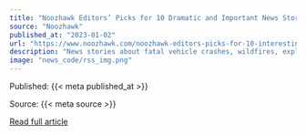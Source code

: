 ```yaml
---
title: "Noozhawk Editors’ Picks for 10 Dramatic and Important News Stories of 2022"
source: "Noozhawk"
published_at: "2023-01-02"
url: "https://www.noozhawk.com/noozhawk-editors-picks-for-10-interesting-and-important-news-stories-of-2022/"
description: "News stories about fatal vehicle crashes, wildfires, explosions, local businesses and a zebra were among the most-read stories for 2022, but Noozhawk’s coverage ranged far beyond that. Noozhawk&#160;publishes a list of the most-read stories&#160;every [&#8230;]The post Noozhawk Editors’ Picks for 10 Dramatic and Important News Stories of 2022 appeared first on Noozhawk."
image: "news_code/rss_img.png"
---
```



  Published: {{< meta published_at >}}
  

  Source: {{< meta source >}}
  

  [Read full article]({{< meta url >}})
  

